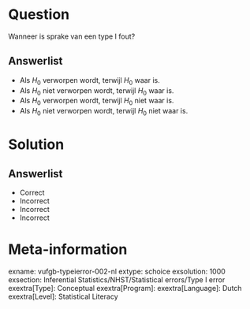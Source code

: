 Question
========

Wanneer is sprake van een type I fout?
  
Answerlist
----------
* Als $H_{0}$ verworpen wordt, terwijl $H_{0}$ waar is.
* Als $H_{0}$ niet verworpen wordt, terwijl $H_{0}$ waar is.
* Als $H_{0}$ verworpen wordt, terwijl $H_{0}$ niet waar is.
* Als $H_{0}$ niet verworpen wordt, terwijl $H_{0}$ niet waar is.


Solution
========

Answerlist
----------
* Correct
* Incorrect
* Incorrect
* Incorrect

Meta-information
================
exname: vufgb-typeierror-002-nl
extype: schoice
exsolution: 1000
exsection: Inferential Statistics/NHST/Statistical errors/Type I error
exextra[Type]: Conceptual
exextra[Program]: 
exextra[Language]: Dutch
exextra[Level]: Statistical Literacy
